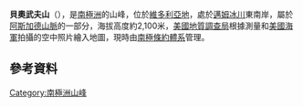 {{coord|77|38|S|161|48|E|display=title}}

'''貝奧武夫山'''（{{lang-en|Mount Beowulf}}），是[[南極洲|南極洲]]的山峰，位於[[維多利亞地|維多利亞地]]，處於[[邁姆冰川|邁姆冰川]]東南岸，屬於[[阿斯加德山脈|阿斯加德山脈]]的一部分，海拔高度約2,100米，[[美國地質調查局|美國地質調查局]]根據測量和[[美國海軍|美國海軍]]拍攝的空中照片繪入地圖，現時由[[南極條約體系|南極條約體系]]管理。

==參考資料==
{{usgs-gazetteer}}

{{DEFAULTSORT:Mount Beowulf}}
[[Category:南極洲山峰|Category:南極洲山峰]]


{{McMurdoDryValleys-geo-stub}}